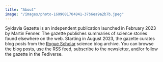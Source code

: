 ```yaml
---
title: "About"
image: "/images/photo-1609081704841-37b6ea9a2b7b.jpeg"
---
```


Syldavia Gazette is an independent publication launched in February 2023 by Martin Fenner. The gazette publishes summaries of science stories found elsewhere on the web. Starting in August 2023, the gazette curates blog posts from the [Rogue Scholar](https://rogue-scholar.org) science blog archive. You can browse the blog posts, use the RSS feed, subscribe to the newsletter, and/or follow the gazette in the Fediverse.
